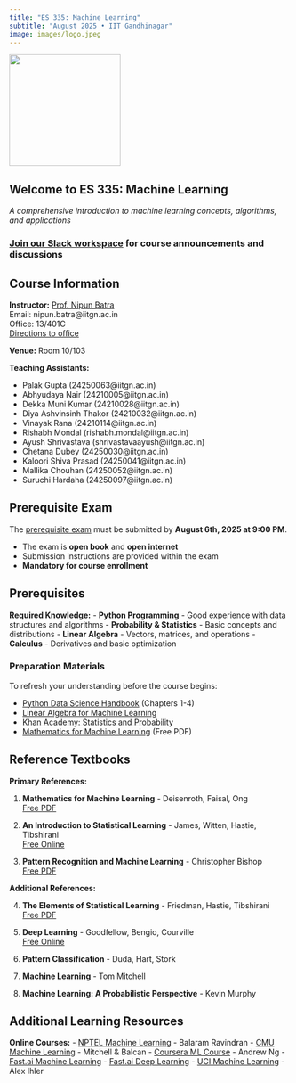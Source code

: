 ```yaml
---
title: "ES 335: Machine Learning"
subtitle: "August 2025 • IIT Gandhinagar"
image: images/logo.jpeg
---
```


::: {.hero-banner}
![](images/logo.jpeg){width=200 fig-align="center"}

## Welcome to ES 335: Machine Learning

*A comprehensive introduction to machine learning concepts, algorithms, and applications*

::: {.text-center}
### [Join our Slack workspace](https://join.slack.com/t/es335-2025/shared_invite/zt-3a7gi76q8-chqUpxbIdVGaKCsDzIxYcw) for course announcements and discussions
:::
:::

::: {.callout-note}
## Course Information

**Instructor:** [Prof. Nipun Batra](https://nipunbatra.github.io)  
Email: nipun.batra@iitgn.ac.in  
Office: 13/401C  
[Directions to office](https://www.youtube.com/shorts/FmCbCkJQN1g)

**Venue:** Room 10/103  

**Teaching Assistants:**

- Palak Gupta (24250063@iitgn.ac.in)
- Abhyudaya Nair (24210005@iitgn.ac.in)  
- Dekka Muni Kumar (24210028@iitgn.ac.in)
- Diya Ashvinsinh Thakor (24210032@iitgn.ac.in)
- Vinayak Rana (24210114@iitgn.ac.in)
- Rishabh Mondal (rishabh.mondal@iitgn.ac.in)
- Ayush Shrivastava (shrivastavaayush@iitgn.ac.in)
- Chetana Dubey (24250030@iitgn.ac.in)
- Kaloori Shiva Prasad (24250041@iitgn.ac.in)
- Mallika Chouhan (24250052@iitgn.ac.in)
- Suruchi Hardaha (24250097@iitgn.ac.in)
:::



::: {.callout-warning}
## Prerequisite Exam

The [prerequisite exam](exams/prereq.qmd) must be submitted by **August 6th, 2025 at 9:00 PM**.  

- The exam is **open book** and **open internet**
- Submission instructions are provided within the exam
- **Mandatory for course enrollment**
:::


## Prerequisites

**Required Knowledge:**
- **Python Programming** - Good experience with data structures and algorithms
- **Probability & Statistics** - Basic concepts and distributions
- **Linear Algebra** - Vectors, matrices, and operations
- **Calculus** - Derivatives and basic optimization

### Preparation Materials

To refresh your understanding before the course begins:

- [Python Data Science Handbook](https://jakevdp.github.io/PythonDataScienceHandbook/) (Chapters 1-4)
- [Linear Algebra for Machine Learning](https://machinelearningmastery.com/linear-algebra-machine-learning/)
- [Khan Academy: Statistics and Probability](https://www.khanacademy.org/math/statistics-probability)
- [Mathematics for Machine Learning](https://mml-book.github.io/book/mml-book.pdf) (Free PDF)



## Reference Textbooks

**Primary References:**

1. **Mathematics for Machine Learning** - Deisenroth, Faisal, Ong  
   [Free PDF](https://mml-book.github.io/book/mml-book.pdf)

2. **An Introduction to Statistical Learning** - James, Witten, Hastie, Tibshirani  
   [Free Online](http://www-bcf.usc.edu/~gareth/ISL/)

3. **Pattern Recognition and Machine Learning** - Christopher Bishop  
   [Free PDF](https://www.microsoft.com/en-us/research/uploads/prod/2006/01/Bishop-Pattern-Recognition-and-Machine-Learning-2006.pdf)

**Additional References:**

4. **The Elements of Statistical Learning** - Friedman, Hastie, Tibshirani  
   [Free PDF](https://web.stanford.edu/~hastie/Papers/ESLII.pdf)

5. **Deep Learning** - Goodfellow, Bengio, Courville  
   [Free Online](https://www.deeplearningbook.org/)

6. **Pattern Classification** - Duda, Hart, Stork
7. **Machine Learning** - Tom Mitchell
8. **Machine Learning: A Probabilistic Perspective** - Kevin Murphy



## Additional Learning Resources

**Online Courses:**
- [NPTEL Machine Learning](https://www.youtube.com/watch?v=r4sgKrRL2Ys&list=PL1xHD4vteKYVpaIiy295pg6_SY5qznc77) - Balaram Ravindran
- [CMU Machine Learning](http://www.cs.cmu.edu/~ninamf/courses/601sp15/lectures.shtml) - Mitchell & Balcan
- [Coursera ML Course](https://www.coursera.org/learn/machine-learning) - Andrew Ng
- [Fast.ai Machine Learning](https://course.fast.ai/ml)
- [Fast.ai Deep Learning](https://course.fast.ai/index.html)
- [UCI Machine Learning](http://sli.ics.uci.edu/Classes/2015W-273a) - Alex Ihler

